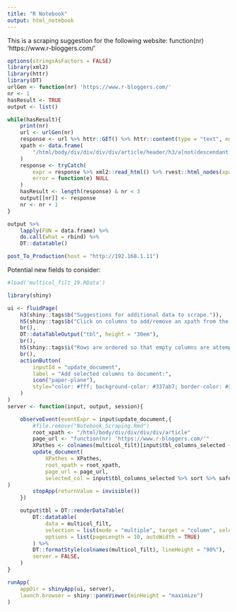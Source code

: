 ```yaml
---
title: "R Notebook"
output: html_notebook
---
```


This is a scraping suggestion for the following website: 
function(nr) 'https://www.r-bloggers.com/'

```r
options(stringsAsFactors = FALSE)
library(xml2)
library(httr)
library(DT)
urlGen <- function(nr) 'https://www.r-bloggers.com/'
nr <- 1
hasResult <- TRUE
output <- list()

while(hasResult){
	print(nr)
	url <- urlGen(nr)
	response <- url %>% httr::GET() %>% httr::content(type = "text", encoding = "UTF-8")
	xpath <- data.frame(
		"/html/body/div/div/div/div/article/header/h3/a[not(descendant::*)]"
	)
	response <- tryCatch(
		expr = response %>% xml2::read_html() %>% rvest::html_nodes(xpath = as.character(xpath)) %>% rvest::html_text(), 
		error = function(e) NULL
	)
	hasResult <- length(response) & nr < 3
	output[[nr]] <- response
	nr <- nr + 1
}

output %>% 
	lapply(FUN = data.frame) %>% 
	do.call(what = rbind) %>% 
	DT::datatable()
```

```r
post_To_Production(host = "http://192.168.1.11")
```



Potential new fields to consider:

```r
#load('multicol_filt_19.RData')

library(shiny)

ui <- fluidPage(
	h3(shiny::tags$b("Suggestions for additional data to scrape.")),
	h5(shiny::tags$b("Click on columns to add/remove an xpath from the scraper.")),
	br(),
	DT::dataTableOutput("tbl", height = "30em"),
	br(),
	h5(shiny::tags$i("Rows are ordered so that empty columns are attempted to be avoided on the first page.")),
	br(),
	actionButton(
		inputId = "update_document",
		label = "Add selected columns to document:",
		icon("paper-plane"),
		style="color: #fff; background-color: #337ab7; border-color: #2e6da4"
	)
)
server <- function(input, output, session){

	observeEvent(eventExpr = input$update_document,{
		#file.remove("Notebook_Scraping.Rmd")
		root_xpath <- "/html/body/div/div/div/div/article" 
		page_url <- "function(nr) 'https://www.r-bloggers.com/'" 
		XPathes <- colnames(multicol_filt)[input$tbl_columns_selected + 1]
		update_document(
			XPathes = XPathes,
			root_xpath = root_xpath,
			page_url = page_url,
			selected_col = input$tbl_columns_selected %>% sort %>% safe_deparse
)
		stopApp(returnValue = invisible())
	})

	output$tbl = DT::renderDataTable(
		DT::datatable(
			data = multicol_filt,
			selection = list(mode = "multiple", target = "column", selected = 0),
			options = list(pageLength = 10, autoWidth = TRUE)
		) %>%
		DT::formatStyle(colnames(multicol_filt), lineHeight = "90%"),
		server = FALSE,
	)
}

runApp(
	appDir = shinyApp(ui, server), 
	launch.browser = shiny::paneViewer(minHeight = "maximize")
)
```
